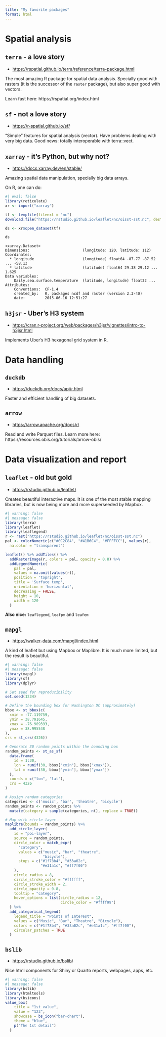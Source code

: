 ```yaml
---
title: "My favorite packages"
format: html
---
```


# Spatial analysis

## `terra` - a love story

- [https://rspatial.github.io/terra/reference/terra-package.html](https://rspatial.github.io/terra/reference/terra-package.html)

The most amazing R package for spatial data analysis. Specially good with rasters (it is the successor of the `raster` package), but also super good with vectors.

Learn fast here: https://rspatial.org/index.html

## `sf` - not a love story

- [https://r-spatial.github.io/sf/](https://r-spatial.github.io/sf/)

"Simple" features for spatial analysis (vector). Have problems dealing with very big data. Good news: totally interoperable with terra::vect.

## `xarray` - it's Python, but why not?

- [https://docs.xarray.dev/en/stable/](https://docs.xarray.dev/en/stable/)

Amazing spatial data manipulation, specially big data arrays.

On R, one can do:

``` r
#| eval: false
library(reticulate)
xr <- import("xarray")

tf <- tempfile(fileext = "nc")
download.file("https://rstudio.github.io/leaflet/nc/oisst-sst.nc", destfile = tf)

ds <- xr$open_dataset(tf)

ds
```

```
<xarray.Dataset>
Dimensions:                        (longitude: 120, latitude: 112)
Coordinates:
  * longitude                      (longitude) float64 -87.77 -87.52 ... -58.13
  * latitude                       (latitude) float64 29.38 29.12 ... 1.625
Data variables:
    Daily.sea.surface.temperature  (latitude, longitude) float32 ...
Attributes:
    Conventions:  CF-1.4
    created_by:   R, packages ncdf and raster (version 2.3-40)
    date:         2015-06-16 12:51:27
```

## `h3jsr` - Uber's H3 system

- [https://cran.r-project.org/web/packages/h3jsr/vignettes/intro-to-h3jsr.html](https://cran.r-project.org/web/packages/h3jsr/vignettes/intro-to-h3jsr.html)

Implements Uber's H3 hexagonal grid system in R.

# Data handling

## `duckdb`

- [https://duckdb.org/docs/api/r.html](https://duckdb.org/docs/api/r.html)

Faster and efficient handling of big datasets.

## `arrow`

- [https://arrow.apache.org/docs/r/](https://arrow.apache.org/docs/r/)

Read and write Parquet files. Learn more here: https://resources.obis.org/tutorials/arrow-obis/

# Data visualization and report

## `leaflet` - old but gold

- [https://rstudio.github.io/leaflet/](https://rstudio.github.io/leaflet/)

Creates beautiful interactive maps. It is one of the most stable mapping libraries, but is now being more and more superseeded by Mapbox.

``` r
#| warning: false
#| message: false
library(terra)
library(leaflet)
library(leaflegend)
r <- rast("https://rstudio.github.io/leaflet/nc/oisst-sst.nc")
pal <- colorNumeric(c("#0C2C84", "#41B6C4", "#FFFFCC"), values(r),
  na.color = "transparent")

leaflet() %>% addTiles() %>%
  addRasterImage(r, colors = pal, opacity = 0.8) %>%
  addLegendNumeric(
    pal = pal,
    values = na.omit(values(r)),
    position = 'topright',
    title = 'Surface temp',
    orientation = 'horizontal',
    decreasing = FALSE,
    height = 10,
    width = 120
  )
```

**Also nice:** `leaflegend`, `leafpm` and `leafem`

## `mapgl`

- [https://walker-data.com/mapgl/index.html](https://walker-data.com/mapgl/index.html)

A kind of leaflet but using Mapbox or Maplibre. It is much more limited, but the result is beautiful.

``` r
#| warning: false
#| message: false
library(mapgl)
library(sf)
library(dplyr)

# Set seed for reproducibility
set.seed(1234)

# Define the bounding box for Washington DC (approximately)
bbox <- st_bbox(c(
  xmin = -77.119759,
  ymin = 38.791645,
  xmax = -76.909393,
  ymax = 38.995548
),
crs = st_crs(4326))

# Generate 30 random points within the bounding box
random_points <- st_as_sf(
  data.frame(
    id = 1:30,
    lon = runif(30, bbox["xmin"], bbox["xmax"]),
    lat = runif(30, bbox["ymin"], bbox["ymax"])
  ),
  coords = c("lon", "lat"),
  crs = 4326
)

# Assign random categories
categories <- c('music', 'bar', 'theatre', 'bicycle')
random_points <- random_points %>%
  mutate(category = sample(categories, n(), replace = TRUE))

# Map with circle layer
maplibre(bounds = random_points) %>%
  add_circle_layer(
    id = "poi-layer",
    source = random_points,
    circle_color = match_expr(
      "category",
      values = c("music", "bar", "theatre",
                 "bicycle"),
      stops = c("#1f78b4", "#33a02c",
                "#e31a1c", "#ff7f00")
    ),
    circle_radius = 8,
    circle_stroke_color = "#ffffff",
    circle_stroke_width = 2,
    circle_opacity = 0.8,
    tooltip = "category",
    hover_options = list(circle_radius = 12,
                         circle_color = "#ffff99")
  ) %>%
  add_categorical_legend(
    legend_title = "Points of Interest",
    values = c("Music", "Bar", "Theatre", "Bicycle"),
    colors = c("#1f78b4", "#33a02c", "#e31a1c", "#ff7f00"),
    circular_patches = TRUE
  )
```

## `bslib`

- [https://rstudio.github.io/bslib/](https://rstudio.github.io/bslib/)

Nice html components for Shiny or Quarto reports, webpages, apps, etc.

``` r
#| warning: false
#| message: false
library(bslib)
library(htmltools)
library(bsicons)
value_box(
    title = "1st value",
    value = "123",
    showcase = bs_icon("bar-chart"),
    theme = "blue",
    p("The 1st detail")
  )
```